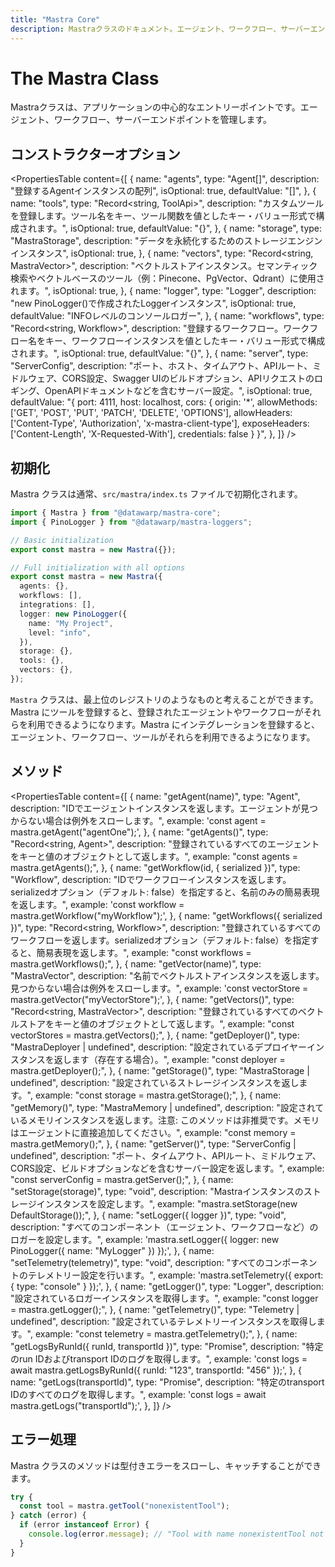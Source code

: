 ```yaml
---
title: "Mastra Core"
description: Mastraクラスのドキュメント。エージェント、ワークフロー、サーバーエンドポイントを管理するためのコアエントリーポイントです。
---
```


# The Mastra Class

Mastraクラスは、アプリケーションの中心的なエントリーポイントです。エージェント、ワークフロー、サーバーエンドポイントを管理します。

## コンストラクターオプション

<PropertiesTable
  content={[
    {
      name: "agents",
      type: "Agent[]",
      description: "登録するAgentインスタンスの配列",
      isOptional: true,
      defaultValue: "[]",
    },
    {
      name: "tools",
      type: "Record<string, ToolApi>",
      description:
        "カスタムツールを登録します。ツール名をキー、ツール関数を値としたキー・バリュー形式で構成されます。",
      isOptional: true,
      defaultValue: "{}",
    },
    {
      name: "storage",
      type: "MastraStorage",
      description: "データを永続化するためのストレージエンジンインスタンス",
      isOptional: true,
    },
    {
      name: "vectors",
      type: "Record<string, MastraVector>",
      description:
        "ベクトルストアインスタンス。セマンティック検索やベクトルベースのツール（例：Pinecone、PgVector、Qdrant）に使用されます。",
      isOptional: true,
    },
    {
      name: "logger",
      type: "Logger",
      description: "new PinoLogger()で作成されたLoggerインスタンス",
      isOptional: true,
      defaultValue: "INFOレベルのコンソールロガー",
    },
    {
      name: "workflows",
      type: "Record<string, Workflow>",
      description:
        "登録するワークフロー。ワークフロー名をキー、ワークフローインスタンスを値としたキー・バリュー形式で構成されます。",
      isOptional: true,
      defaultValue: "{}",
    },
    {
      name: "server",
      type: "ServerConfig",
      description:
        "ポート、ホスト、タイムアウト、APIルート、ミドルウェア、CORS設定、Swagger UIのビルドオプション、APIリクエストのロギング、OpenAPIドキュメントなどを含むサーバー設定。",
      isOptional: true,
      defaultValue:
        "{ port: 4111, host: localhost,  cors: { origin: '*', allowMethods: ['GET', 'POST', 'PUT', 'PATCH', 'DELETE', 'OPTIONS'], allowHeaders: ['Content-Type', 'Authorization', 'x-mastra-client-type'], exposeHeaders: ['Content-Length', 'X-Requested-With'], credentials: false } }",
    },
  ]}
/>

## 初期化

Mastra クラスは通常、`src/mastra/index.ts` ファイルで初期化されます。

```typescript copy filename=src/mastra/index.ts
import { Mastra } from "@datawarp/mastra-core";
import { PinoLogger } from "@datawarp/mastra-loggers";

// Basic initialization
export const mastra = new Mastra({});

// Full initialization with all options
export const mastra = new Mastra({
  agents: {},
  workflows: [],
  integrations: [],
  logger: new PinoLogger({
    name: "My Project",
    level: "info",
  }),
  storage: {},
  tools: {},
  vectors: {},
});
```

`Mastra` クラスは、最上位のレジストリのようなものと考えることができます。Mastra にツールを登録すると、登録されたエージェントやワークフローがそれらを利用できるようになります。Mastra にインテグレーションを登録すると、エージェント、ワークフロー、ツールがそれらを利用できるようになります。

## メソッド

<PropertiesTable
  content={[
    {
      name: "getAgent(name)",
      type: "Agent",
      description:
        "IDでエージェントインスタンスを返します。エージェントが見つからない場合は例外をスローします。",
      example: 'const agent = mastra.getAgent("agentOne");',
    },
    {
      name: "getAgents()",
      type: "Record<string, Agent>",
      description:
        "登録されているすべてのエージェントをキーと値のオブジェクトとして返します。",
      example: "const agents = mastra.getAgents();",
    },
    {
      name: "getWorkflow(id, { serialized })",
      type: "Workflow",
      description:
        "IDでワークフローインスタンスを返します。serializedオプション（デフォルト: false）を指定すると、名前のみの簡易表現を返します。",
      example: 'const workflow = mastra.getWorkflow("myWorkflow");',
    },
    {
      name: "getWorkflows({ serialized })",
      type: "Record<string, Workflow>",
      description:
        "登録されているすべてのワークフローを返します。serializedオプション（デフォルト: false）を指定すると、簡易表現を返します。",
      example: "const workflows = mastra.getWorkflows();",
    },
    {
      name: "getVector(name)",
      type: "MastraVector",
      description:
        "名前でベクトルストアインスタンスを返します。見つからない場合は例外をスローします。",
      example: 'const vectorStore = mastra.getVector("myVectorStore");',
    },
    {
      name: "getVectors()",
      type: "Record<string, MastraVector>",
      description:
        "登録されているすべてのベクトルストアをキーと値のオブジェクトとして返します。",
      example: "const vectorStores = mastra.getVectors();",
    },
    {
      name: "getDeployer()",
      type: "MastraDeployer | undefined",
      description:
        "設定されているデプロイヤーインスタンスを返します（存在する場合）。",
      example: "const deployer = mastra.getDeployer();",
    },
    {
      name: "getStorage()",
      type: "MastraStorage | undefined",
      description: "設定されているストレージインスタンスを返します。",
      example: "const storage = mastra.getStorage();",
    },
    {
      name: "getMemory()",
      type: "MastraMemory | undefined",
      description:
        "設定されているメモリインスタンスを返します。注意: このメソッドは非推奨です。メモリはエージェントに直接追加してください。",
      example: "const memory = mastra.getMemory();",
    },
    {
      name: "getServer()",
      type: "ServerConfig | undefined",
      description:
        "ポート、タイムアウト、APIルート、ミドルウェア、CORS設定、ビルドオプションなどを含むサーバー設定を返します。",
      example: "const serverConfig = mastra.getServer();",
    },
    {
      name: "setStorage(storage)",
      type: "void",
      description: "Mastraインスタンスのストレージインスタンスを設定します。",
      example: "mastra.setStorage(new DefaultStorage());",
    },
    {
      name: "setLogger({ logger })",
      type: "void",
      description:
        "すべてのコンポーネント（エージェント、ワークフローなど）のロガーを設定します。",
      example:
        'mastra.setLogger({ logger: new PinoLogger({ name: "MyLogger" }) });',
    },
    {
      name: "setTelemetry(telemetry)",
      type: "void",
      description: "すべてのコンポーネントのテレメトリー設定を行います。",
      example: 'mastra.setTelemetry({ export: { type: "console" } });',
    },
    {
      name: "getLogger()",
      type: "Logger",
      description: "設定されているロガーインスタンスを取得します。",
      example: "const logger = mastra.getLogger();",
    },
    {
      name: "getTelemetry()",
      type: "Telemetry | undefined",
      description: "設定されているテレメトリーインスタンスを取得します。",
      example: "const telemetry = mastra.getTelemetry();",
    },
    {
      name: "getLogsByRunId({ runId, transportId })",
      type: "Promise<any>",
      description: "特定のrun IDおよびtransport IDのログを取得します。",
      example:
        'const logs = await mastra.getLogsByRunId({ runId: "123", transportId: "456" });',
    },
    {
      name: "getLogs(transportId)",
      type: "Promise<any>",
      description: "特定のtransport IDのすべてのログを取得します。",
      example: 'const logs = await mastra.getLogs("transportId");',
    },
  ]}
/>

## エラー処理

Mastra クラスのメソッドは型付きエラーをスローし、キャッチすることができます。

```typescript copy
try {
  const tool = mastra.getTool("nonexistentTool");
} catch (error) {
  if (error instanceof Error) {
    console.log(error.message); // "Tool with name nonexistentTool not found"
  }
}
```
